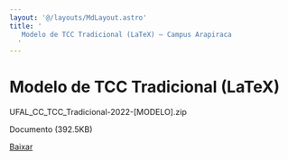 ```yaml
---
layout: '@/layouts/MdLayout.astro'
title: '
   Modelo de TCC Tradicional (LaTeX) — Campus Arapiraca
  '
---
```




Modelo de TCC Tradicional (LaTeX)
=================================











 UFAL\_CC\_TCC\_Tradicional-2022-[MODELO].zip
   

 Documento 
 (392.5KB)
 

[Baixar](https://arapiraca.ufal.br/graduacao/ciencia-da-computacao/documentos/tcc/modelos/ufal_cc_tcc_tradicional-2022-modelo.zip/%40%40download/file/UFAL_CC_TCC_Tradicional-2022-%5BMODELO%5D.zip) 










